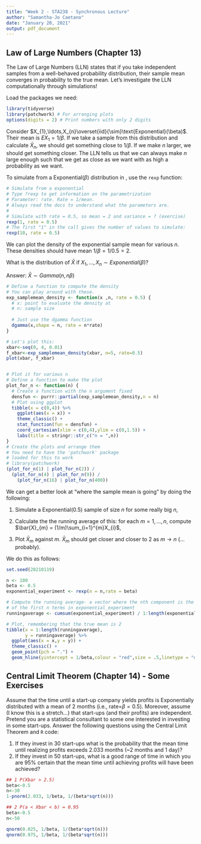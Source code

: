 ---
title: "Week 2 - STA238 - Synchronous Lecture"
author: "Samantha-Jo Caetano"
date: "January 20, 2021"
output: pdf_document
---

## Law of Large Numbers (Chapter 13)

The Law of Large Numbers (LLN) states that if you take independent samples from
a well-behaved probability distribution, their sample mean converges in probability to
the true mean. Let's investigate the LLN computationally through simulations!

Load the packages we need:
```{r load-packages,warning=FALSE,message=FALSE}
library(tidyverse)
library(patchwork) # For arranging plots
options(digits = 2) # Print numbers with only 2 digits
```

Consider $X_{1},\ldots,X_{n}\overset{iid}{\sim}\text{Exponential}(\beta)$. Their
mean is $EX_{1} = 1/\beta$. If we take a sample from this distribution and 
calculate $\bar{X}_{n}$, we should get something close to $1/\beta$. If
we make $n$ larger, we should get something closer. The LLN tells us that we can
always make $n$ large enough such that we get as close as we want with as high 
a probability as we want.

To simulate from a $\text{Exponential}(\beta)$ distribution in \texttt{R}, use the
`rexp` function:

```{r sim-exp-1}
# Simulate from a exponential
# Type ?rexp to get information on the parametrization
# Parameter: rate. Rate = 1/mean.
# Always read the docs to understand what the parameters are.
# 
# Simulate with rate = 0.5, so mean = 2 and variance = ? (exercise)
rexp(1, rate = 0.5)
# The first "1" in the call gives the number of values to simulate:
rexp(10, rate = 0.5)
```

We can plot the density of the exponential sample mean for various $n$. These densities should have mean $1/\beta = 1/0.5 = 2$. 

What is the distribution of $\bar{X}$ if $X_1,..., X_n \sim Exponential(\beta)$?

Answer: $\bar{X} \sim Gamma(n, n\beta)$



```{r dens-gamma-1}
# Define a function to compute the density
# You can play around with these.
exp_samplemean_density <- function(x ,n, rate = 0.5) {
  # x: point to evaluate the density at
  # n: sample size
  
  # Just use the dgamma function
  dgamma(x,shape = n, rate = n*rate)
}

# Let's plot this:
xbar<-seq(0, 4, 0.01)
f_xbar<-exp_samplemean_density(xbar, n=5, rate=0.5)
plot(xbar, f_xbar)


# Plot it for various n
# Define a function to make the plot
plot_for_n <- function(n) {
  # Create a function with the n argument fixed
  densfun <- purrr::partial(exp_samplemean_density,n = n)
  # Plot using ggplot
  tibble(x = c(0,4)) %>%
    ggplot(aes(x = x)) +
    theme_classic() +
    stat_function(fun = densfun) +
    coord_cartesian(xlim = c(0,4),ylim = c(0,1.5)) +
    labs(title = stringr::str_c("n = ",n))
}
# Create the plots and arrange them
# You need to have the 'patchwork' package
# loaded for this to work
# library(patchwork)
(plot_for_n(1) | plot_for_n(2)) /
  (plot_for_n(4) | plot_for_n(9)) /
    (plot_for_n(16) | plot_for_n(400))
```

We can get a better look at "where the sample mean is going" by doing the following:

1. Simulate a $\text{Exponential}(0.5)$ sample of size $n$ for some really big $n$,

1. Calculate the the running average of this: for each $m = 1,\ldots,n$, compute $\bar{X}_{m} = (1/m)\sum_{i=1}^{m}X_{i}$,

1. Plot $\bar{X}_{m}$ against $m$. $\bar{X}_{m}$ should get closer and closer to $2$ as $m\to n$ (...probably).

We do this as follows:

```{r sim-exp-2}
set.seed(20210119) 

n <- 100
beta <- 0.5
exponential_experiment <- rexp(n = n,rate = beta)

# Compute the running average- a vector where the nth component is the average
# of the first n terms in exponential_experiment
runningaverage <- cumsum(exponential_experiment) / 1:length(exponential_experiment)

# Plot, remembering that the true mean is 2
tibble(x = 1:length(runningaverage),
       y = runningaverage) %>%
  ggplot(aes(x = x,y = y)) +
  theme_classic() +
  geom_point(pch = ".") +
  geom_hline(yintercept = 1/beta,colour = "red",size = .5,linetype = "dotted")

```

## Central Limit Theorem (Chapter 14) - Some Exercises


Assume that the time until a start-up company yields profits is Exponentially distributed with a mean of 2 months (i.e., rate=$\beta=0.5$). Moreover, assume (I know this is a stretch...) that start-ups (and their profits) are independent. Pretend you are a statistical consultant to some one interested in investing in some start-ups. Answer the following questions using the Central Limit Theorem and ` R` code:

1. If they invest in 30 start-ups what is the probability that the mean time until realizing profits exceeds 2.033 months (~2 months and 1 day)?
2. If they invest in 50 start-ups, what is a good range of time in which you are 95\% certain that the mean time until achieving profits will have been achieved?

```{r CLT-exp-start-ups}
## 1 P(Xbar > 2.5)
beta<-0.5
n<-30
1-pnorm(2.033, 1/beta, 1/(beta*sqrt(n)))

## 2 P(a < Xbar < b) = 0.95
beta<-0.5
n<-50

qnorm(0.025, 1/beta, 1/(beta*sqrt(n)))
qnorm(0.975, 1/beta, 1/(beta*sqrt(n)))
```

